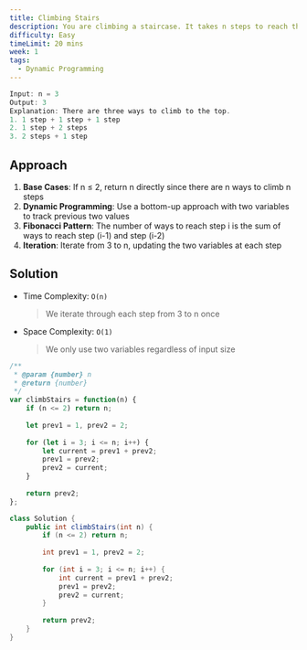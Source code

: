 ```yaml
---
title: Climbing Stairs
description: You are climbing a staircase. It takes n steps to reach the top. Each time you can either climb 1 or 2 steps. In how many distinct ways can you climb to the top?
difficulty: Easy
timeLimit: 20 mins
week: 1
tags:
  - Dynamic Programming
---
```


```js title="Example"
Input: n = 3
Output: 3
Explanation: There are three ways to climb to the top.
1. 1 step + 1 step + 1 step
2. 1 step + 2 steps
3. 2 steps + 1 step
```

## Approach

1. **Base Cases**: If n ≤ 2, return n directly since there are n ways to climb n steps
2. **Dynamic Programming**: Use a bottom-up approach with two variables to track previous two values
3. **Fibonacci Pattern**: The number of ways to reach step i is the sum of ways to reach step (i-1) and step (i-2)
4. **Iteration**: Iterate from 3 to n, updating the two variables at each step

## Solution

- Time Complexity: `O(n)`
  > We iterate through each step from 3 to n once
- Space Complexity: `O(1)`
  > We only use two variables regardless of input size

```js tab="JavaScript"
/**
 * @param {number} n
 * @return {number}
 */
var climbStairs = function(n) {
    if (n <= 2) return n;
    
    let prev1 = 1, prev2 = 2;
    
    for (let i = 3; i <= n; i++) {
        let current = prev1 + prev2;
        prev1 = prev2;
        prev2 = current;
    }
    
    return prev2;
};
```

```java tab="Java"
class Solution {
    public int climbStairs(int n) {
        if (n <= 2) return n;
        
        int prev1 = 1, prev2 = 2;
        
        for (int i = 3; i <= n; i++) {
            int current = prev1 + prev2;
            prev1 = prev2;
            prev2 = current;
        }
        
        return prev2;
    }
}
```
